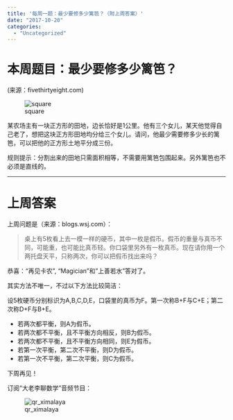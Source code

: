 ```yaml
---
title: '每周一题：最少要修多少篱笆？（附上周答案）'
date: "2017-10-20"
categories:
  - "Uncategorized"
---
```


<h1>本周题目：最少要修多少篱笆？</h1>

(来源：fivethirtyeight.com)

![square](https://dalaoliblog.wordpress.com/wp-content/uploads/2017/10/square.jpeg)

某农场主有一块正方形的田地，边长恰好是1公里。他有三个女儿，某天他觉得自己老了，想把这块正方形田地均分给三个女儿。请问，他最少需要修多少长的篱笆，可以把他的正方形土地平分成三份。

规则提示：分割出来的田地只需面积相等，不需要用篱笆包围起来。另外篱笆也不必须是直线的。

<hr />

<h1>上周答案</h1>

上周问题是（来源：blogs.wsj.com）：

<blockquote>桌上有5枚看上去一模一样的硬币，其中一枚是假币。假币的重量与真币不同，可能重，也可能比真币轻。你口袋里另外有一枚真币。现在请你用一个两托盘天平，只称两次，你可以把假币找出来吗？</blockquote>

恭喜："再见卡农", "Magician"和"上善若水"答对了。

其实方法不唯一，不过以下方法比较简洁：

设5枚硬币分别标识为A,B,C,D,E，口袋里的真币为F。第一次称B+F与C+E；第二次称D+F与B+E。

<ul>
    <li>若两次都平衡，则A为假币。</li>
    <li>若两次都不平衡，且不平衡方向相反，则B为假币。</li>
    <li>若两次都不平衡，且不平衡方向相同，则E为假币。</li>
    <li>若第一次平衡，第二次不平衡，则D为假币。</li>
    <li>若第一次不平衡，第二次平衡，则C为假币。</li>
</ul>

下周再见！

订阅“大老李聊数学”音频节目：

![qr_ximalaya](https://dalaoliblog.wordpress.com/wp-content/uploads/2017/10/qr_ximalaya.png)